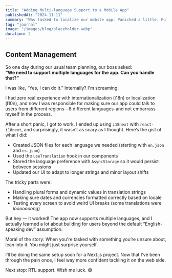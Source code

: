 ```yaml
---
title: "Adding Multi-language Support to a Mobile App"
publishedAt: "2024-11-11"
summary: "Was tasked to localize our mobile app. Panicked a little. Pulled it off anyway."
tag: "journal"
image: "/images/blog/placeholder.webp"
duration: 2
---
```


## Content Management

So one day during our usual team planning, our boss asked:  
**“We need to support multiple languages for the app. Can you handle that?”**

I was like, “Yes, I can do it.” Internally? I'm screaming.

I had zero real experience with internationalization (i18n) or localization (l10n), and now I was responsible for making sure our app could talk to users from different regions—8 different languages-and not embarrass myself in the process.

After a short panic, I got to work. I ended up using `i18next` with `react-i18next`, and surprisingly, it wasn’t as scary as I thought. Here’s the gist of what I did:

- Created JSON files for each language we needed (starting with `en.json` and `es.json`)
- Used the `useTranslation` hook in our components
- Stored the language preference with `AsyncStorage` so it would persist between sessions
- Updated our UI to adapt to longer strings and minor layout shifts

The tricky parts were:

- Handling plural forms and dynamic values in translation strings
- Making sure dates and currencies formatted correctly based on locale
- Testing every screen to avoid weird UI breaks (some translations were _looooooong_)

But hey — it worked! The app now supports multiple languages, and I actually learned a lot about building for users beyond the default “English-speaking dev” assumption.

Moral of the story: When you're tasked with something you’re unsure about, lean into it. You might just surprise yourself.

I’ll be doing the same setup soon for a Next.js project. Now that I’ve been through the pain once, I feel way more confident tackling it on the web side.

Next stop: RTL support. Wish me luck. 😅

